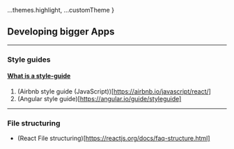 
  ...themes.highlight,
  ...customTheme
}

## Developing bigger Apps

---

### Style guides

#### [What is a style-guide](https://medium.com/level-up-web/what-is-a-programming-style-guide-and-why-should-you-care-9019e51bb7ad)

1. (Airbnb style guide (JavaScript))[https://airbnb.io/javascript/react/]
1. (Angular style guide)[https://angular.io/guide/styleguide]

---

### File structuring

* (React File structuring)[https://reactjs.org/docs/faq-structure.html]